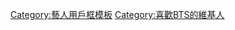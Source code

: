 {{Userbox
  |border-c = #000000
  |border-s = 1
  |id-c     = #ffffff
  |id-s     = 12
  |id-fc    = #000000
  |info-c   = #000000
  |info-s   = 9
  |info-fc  = #ffffff
  |id       = [[File:Bangtan Boys in Hongdae on March 27, 2014.jpg|70px]]
  |info     = 這個用戶是'''A.R.M.Y'''（아미）<br />，喜歡'''[[防彈少年團|<span style="color:#FFF;">BTS防彈少年團</span>]]'''（방탄소년단）
}}

<noinclude>
[[Category:藝人用戶框模板‎]]
</noinclude>
[[Category:喜歡BTS的維基人]]